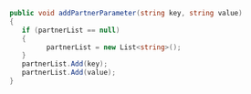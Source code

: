 ```c#
public void addPartnerParameter(string key, string value)
{
   if (partnerList == null)
   {
         partnerList = new List<string>();
   }
   partnerList.Add(key);
   partnerList.Add(value);
}
```
